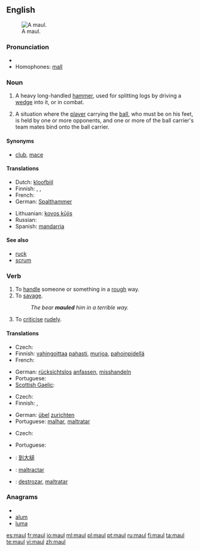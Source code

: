 {{also|Maul}}
==English==
{{wikipedia}}
[[Image:Monster Maul.jpg|thumb|A maul.]]

===Pronunciation===
* {{rhymes|ɔːl}}
* Homophones: [[mall]]

===Noun===
{{en-noun}}

# A heavy long-handled [[hammer]], used for splitting logs by driving a [[wedge]] into it, or in combat.
# {{rugby}} A situation where the [[player]] carrying the [[ball]], who must be on his feet, is held by one or more opponents, and one or more of the ball carrier's team mates bind onto the ball carrier.

====Synonyms====
* {{sense|weapon}} [[club]], [[mace]]

====Translations====
{{trans-top|heavy, long-handled hammer}}
* Dutch: [[kloofbijl]] {{f}}
* Finnish: {{t+|fi|moukari}}, {{t-|fi|nuija}}, {{t+|fi|leka}}
* French: {{t+|fr|merlin|m}}
* German: [[Spalthammer]] {{m}}
{{trans-mid}}
* Lithuanian: [[kovos kūjis]]
* Russian: {{t+|ru|кувалда|f}}
* Spanish: [[mandarria]] {{f}}
{{trans-bottom}}

====See also====
* [[ruck]]
* [[scrum]]

===Verb===
{{en-verb}}

# To [[handle]] someone or something in a [[rough]] way.
# To [[savage]].
#: ''The bear '''mauled''' him in a terrible way.''
# To [[criticise]] [[rudely]].

====Translations====
{{trans-top|handle in a rough way}}
* Czech: {{t-|cs|hrubě}} {{t-|cs|zacházet}}
* Finnish: [[vahingoittaa]] [[paha|pahasti]], [[murjoa]], [[pahoinpidellä]]
* French: {{t+|fr|maltraiter}}
{{trans-mid}}
* German: [[rücksichtslos]] [[anfassen]], [[misshandeln]]
* Portuguese: {{t+|pt|maltratar}}
* [[Scottish Gaelic]]: {{t-|gd|slac|xs=Scottish Gaelic}}
{{trans-bottom}}

{{trans-top|savage}}
* Czech: {{t-|cs|potrhat}}
* Finnish: {{t+|fi|raadella}}, {{t+|fi|pahoinpidellä}}
{{trans-mid}}
* German: [[übel]] [[zurichten]]
* Portuguese: [[malhar]], [[maltratar]]
{{trans-bottom}}

{{trans-top|to criticise rudely}}
* Czech: {{t-|cs|ztrhat}}
{{trans-mid}}
* Portuguese: {{t+|pt|maltratar}}
{{trans-bottom}}

{{checktrans-top}}
* {{ttbc|Chinese}}: [[到大槌]]
{{trans-mid}}
* {{ttbc|Interlingua}}: [[maltractar]]
* {{ttbc|Spanish}}: [[destrozar]], [[maltratar]]
{{trans-bottom}}

===Anagrams===
* {{alphagram|almu}}
* [[alum#English|alum]]
* [[luma#English|luma]]

[[es:maul]]
[[fr:maul]]
[[io:maul]]
[[ml:maul]]
[[pl:maul]]
[[pt:maul]]
[[ru:maul]]
[[fi:maul]]
[[ta:maul]]
[[te:maul]]
[[vi:maul]]
[[zh:maul]]
